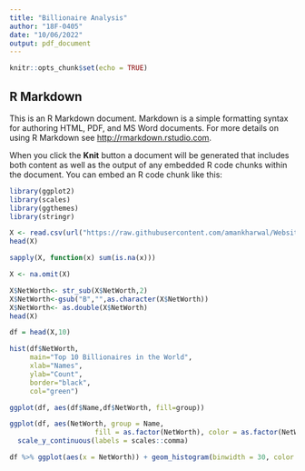---
title: "Billionaire Analysis"
author: "18F-0405"
date: "10/06/2022"
output: pdf_document
---

```{r setup, include=FALSE}
knitr::opts_chunk$set(echo = TRUE)
```

## R Markdown

This is an R Markdown document. Markdown is a simple formatting syntax for authoring HTML, PDF, and MS Word documents. For more details on using R Markdown see <http://rmarkdown.rstudio.com>.

When you click the **Knit** button a document will be generated that includes both content as well as the output of any embedded R code chunks within the document. You can embed an R code chunk like this:

```{r}
library(ggplot2)
library(scales)
library(ggthemes)
library(stringr)
```



```{r}
X <- read.csv(url("https://raw.githubusercontent.com/amankharwal/Website-data/master/Billionaire.csv"))
head(X)
```

```{r}
sapply(X, function(x) sum(is.na(x)))
```

```{r}
X <- na.omit(X)
```


```{r}
X$NetWorth<- str_sub(X$NetWorth,2)
X$NetWorth<-gsub("B","",as.character(X$NetWorth))
X$NetWorth<- as.double(X$NetWorth)
head(X)
```

```{r}
df = head(X,10)

hist(df$NetWorth, 
     main="Top 10 Billionaires in the World", 
     xlab="Names",
     ylab="Count",
     border="black", 
     col="green")

ggplot(df, aes(df$Name,df$NetWorth, fill=group))

ggplot(df, aes(NetWorth, group = Name, 
                     fill = as.factor(NetWorth), color = as.factor(NetWorth))) +
  scale_y_continuous(labels = scales::comma)

df %>% ggplot(aes(x = NetWorth)) + geom_histogram(binwidth = 30, color = "red", fill = "white")+ labs(title = "Net Worth")
```

